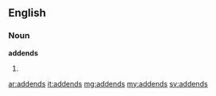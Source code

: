==English==
===Noun===
'''addends'''
#{{plural of|[[addend]]}}

[[ar:addends]]
[[it:addends]]
[[mg:addends]]
[[my:addends]]
[[sv:addends]]